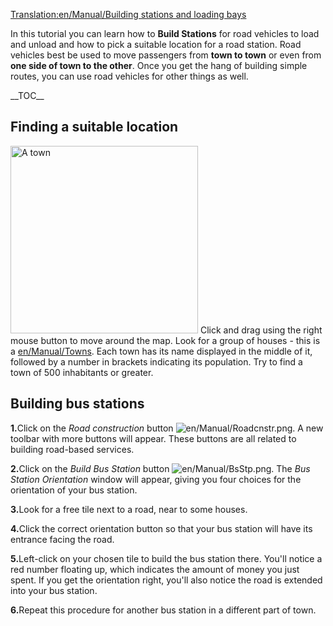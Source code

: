 [[Translation:en/Manual/Building stations and loading bays]]
{{en/Manual/Tutorial/Navigation}}

In this tutorial you can learn how to '''Build Stations''' for road vehicles to load and unload and how to pick a suitable location for a road station. Road vehicles best be used to move passengers from '''town to town''' or even from '''one side of town to the other'''. Once you get the hang of building simple routes, you can use road vehicles for other things as well. 

__TOC__

==Finding a suitable location==
[[File:en/Manual/Tutorial bus 1.png|thumb|300px|right|A town]]
Click and drag using the right mouse button to move around the map. Look for a group of houses - this is a [[en/Manual/Towns]]. Each town has its name displayed in the middle of it, followed by a number in brackets indicating its population. Try to find a town of 500 inhabitants or greater.

==Building bus stations==
'''1.'''Click on the ''Road construction'' button [[File:en/Manual/Roadcnstr.png]]. A new toolbar with more buttons will appear. These buttons are all related to building road-based services.

'''2.'''Click on the ''Build Bus Station'' button [[File:en/Manual/BsStp.png]]. The ''Bus Station Orientation'' window will appear, giving you four choices for the orientation of your bus station.
 
'''3.'''Look for a free tile next to a road, near to some houses.
 
'''4.'''Click the correct orientation button so that your bus station will have its entrance facing the road.

'''5.'''Left-click on your chosen tile to build the bus station there. You'll notice a red number floating up, which indicates the amount of money you just spent. If you get the orientation right, you'll also notice the road is extended into your bus station.

'''6.'''Repeat this procedure for another bus station in a different part of town.
